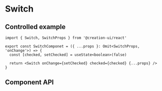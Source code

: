 # Switch


<SwitchPlayground />

## Controlled example

```tsx copy
import { Switch, SwitchProps } from '@creation-ui/react'

export const SwitchComponet = ({ ...props }: Omit<SwitchProps, 'onChange'>) => {
  const [checked, setChecked] = useState<boolean>(false)

  return <Switch onChange={setChecked} checked={checked} {...props} />
}
```

## Component API

<PropsTable
  properties={properties}
  name='Switch'
  description='Switch component props.'
/>
